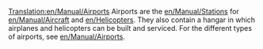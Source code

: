 [[Translation:en/Manual/Airports]]
Airports are the [[en/Manual/Stations]] for [[en/Manual/Aircraft]] and [[en/Helicopters]]. They also contain a hangar in which airplanes and helicopters can be built and serviced. For the different types of airports, see [[en/Manual/Airports]].